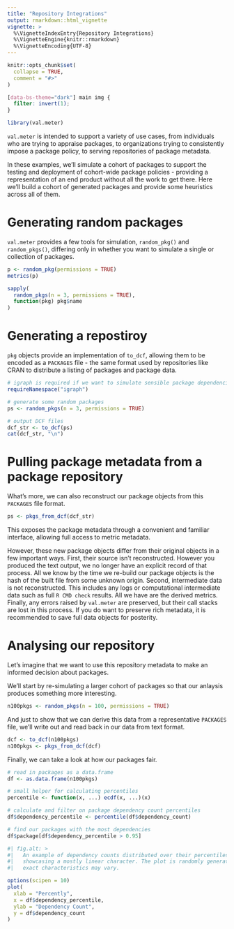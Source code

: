 ```yaml
---
title: "Repository Integrations"
output: rmarkdown::html_vignette
vignette: >
  %\VignetteIndexEntry{Repository Integrations}
  %\VignetteEngine{knitr::rmarkdown}
  %\VignetteEncoding{UTF-8}
---
```


```r
knitr::opts_chunk$set(
  collapse = TRUE,
  comment = "#>"
)
```

```css
[data-bs-theme="dark"] main img {
  filter: invert(1);
}
```

```r
library(val.meter)
```

`val.meter` is intended to support a variety of use cases, from individuals who
are trying to appraise packages, to organizations trying to consistently impose
a package policy, to serving repositories of package metadata.

In these examples, we'll simulate a cohort of packages to support the testing
and deployment of cohort-wide package policies - providing a representation of
an end product without all the work to get there. Here we'll build a cohort of
generated packages and provide some heuristics across all of them.

# Generating random packages

`val.meter` provides a few tools for simulation, `random_pkg()` and 
`random_pkgs()`, differing only in whether you want to simulate a single or
collection of packages.

```r
p <- random_pkg(permissions = TRUE)
metrics(p)
```

```r
sapply(
  random_pkgs(n = 3, permissions = TRUE),
  function(pkg) pkg$name
)
```

# Generating a repostiroy

`pkg` objects provide an implementation of `to_dcf`, allowing them to be encoded
as a `PACKAGES` file - the same format used by repositories like CRAN to
distribute a listing of packages and package data.

```r
# igraph is required if we want to simulate sensible package dependencies
requireNamespace("igraph")

# generate some random packages
ps <- random_pkgs(n = 3, permissions = TRUE)

# output DCF files
dcf_str <- to_dcf(ps)
cat(dcf_str, "\n")
```

# Pulling package metadata from a package repository

What's more, we can also reconstruct our package objects from this `PACKAGES`
file format.

```r
ps <- pkgs_from_dcf(dcf_str)
```

This exposes the package metadata through a convenient and familiar interface,
allowing full access to metric metadata. 

However, these new package objects differ from their original objects in a few
important ways. First, their source isn't reconstructed. However you produced
the text output, we no longer have an explicit record of that process. All we
know by the time we re-build our package objects is the hash of the built file
from some unknown origin. Second, intermediate data is not reconstructed. This
includes any logs or computational intermediate data such as full `R CMD check`
results. All we have are the derived metrics. Finally, any errors raised by
`val.meter` are preserved, but their call stacks are lost in this process. If
you do want to preserve rich metadata, it is recommended to save full data
objects for posterity.

# Analysing our repository

Let's imagine that we want to use this repository metadata to make an informed
decision about packages.

We'll start by re-simulating a larger cohort of packages so that our anlaysis
produces something more interesting.

```r
n100pkgs <- random_pkgs(n = 100, permissions = TRUE)
```

And just to show that we can derive this data from a representative `PACKAGES`
file, we'll write out and read back in our data from text format.

```r
dcf <- to_dcf(n100pkgs)
n100pkgs <- pkgs_from_dcf(dcf)
```

Finally, we can take a look at how our packages fair.

```r
# read in packages as a data.frame
df <- as.data.frame(n100pkgs)

# small helper for calculating percentiles
percentile <- function(x, ...) ecdf(x, ...)(x)

# calculate and filter on package dependency count percentiles
df$dependency_percentile <- percentile(df$dependency_count)

# find our packages with the most dependencies
df$package[df$dependency_percentile > 0.95]
```

```r
#| fig.alt: >
#|   An example of dependency counts distributed over their percentiles,
#|   showcasing a mostly linear character. The plot is randomly generated, so
#|   exact characteristics may vary.

options(scipen = 10)
plot(
  xlab = "Percently",
  x = df$dependency_percentile, 
  ylab = "Dependency Count",
  y = df$dependency_count
)
```